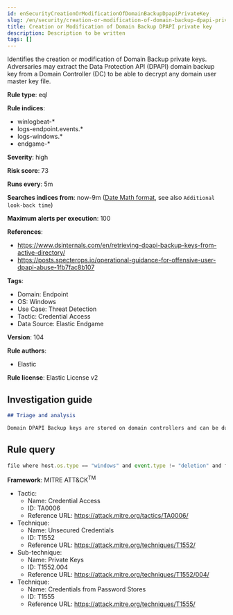 ```yaml
---
id: enSecurityCreationOrModificationOfDomainBackupDpapiPrivateKey
slug: /en/security/creation-or-modification-of-domain-backup-dpapi-private-key
title: Creation or Modification of Domain Backup DPAPI private key
description: Description to be written
tags: []
---
```


<div id="creation-or-modification-of-domain-backup-dpapi-private-key"></div>

Identifies the creation or modification of Domain Backup private keys. Adversaries may extract the Data Protection API (DPAPI) domain backup key from a Domain Controller (DC) to be able to decrypt any domain user master key file.

**Rule type**: eql

**Rule indices**: 

* winlogbeat-*
* logs-endpoint.events.*
* logs-windows.*
* endgame-*

**Severity**: high

**Risk score**: 73

**Runs every**: 5m

**Searches indices from**: now-9m ([Date Math format](((ref))/common-options.html#date-math), see also <DocLink id="enSecurityRulesUiCreate" section="set-the-rules-schedule">`Additional look-back time`</DocLink>)

**Maximum alerts per execution**: 100

**References**: 

* https://www.dsinternals.com/en/retrieving-dpapi-backup-keys-from-active-directory/
* https://posts.specterops.io/operational-guidance-for-offensive-user-dpapi-abuse-1fb7fac8b107

**Tags**: 

* Domain: Endpoint
* OS: Windows
* Use Case: Threat Detection
* Tactic: Credential Access
* Data Source: Elastic Endgame

**Version**: 104

**Rule authors**: 

* Elastic

**Rule license**: Elastic License v2

## Investigation guide

```markdown
## Triage and analysis

Domain DPAPI Backup keys are stored on domain controllers and can be dumped remotely with tools such as Mimikatz. The resulting .pvk private key can be used to decrypt ANY domain user masterkeys, which then can be used to decrypt any secrets protected by those keys.
```

## Rule query

```js
file where host.os.type == "windows" and event.type != "deletion" and file.name : ("ntds_capi_*.pfx", "ntds_capi_*.pvk")

```

**Framework**: MITRE ATT&CK<sup>TM</sup>

* Tactic:
    * Name: Credential Access
    * ID: TA0006
    * Reference URL: https://attack.mitre.org/tactics/TA0006/
* Technique:
    * Name: Unsecured Credentials
    * ID: T1552
    * Reference URL: https://attack.mitre.org/techniques/T1552/
* Sub-technique:
    * Name: Private Keys
    * ID: T1552.004
    * Reference URL: https://attack.mitre.org/techniques/T1552/004/
* Technique:
    * Name: Credentials from Password Stores
    * ID: T1555
    * Reference URL: https://attack.mitre.org/techniques/T1555/

